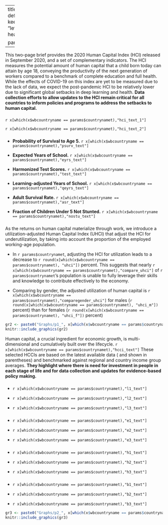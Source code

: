 

---
title: "`r params$countrynamet`"
output:
   pdf_document: default
   latex_engine: pdflatex
   fig_caption: yes
   keep_tex: yes
   urlcolor: blue
fontsize: 9pt
geometry: "left=1.3cm,right=1.3cm,top=1.5cm,bottom=0.5cm"
header-includes:  \usepackage{fancyhdr} 
  \usepackage{graphicx}
  \usepackage{eurosym}
  \usepackage{datetime}
  \usepackage{booktabs,xcolor} \pagestyle{fancy}  
  \fancypagestyle{plain}{\pagestyle{fancy}}
  \pagenumbering{gobble}
  \renewcommand\thefootnote{\textcolor{black}{\arabic{footnote}}}
  \usepackage{pagecolor}
  \pagecolor{white}
  \usepackage{fourier}
  \usepackage[fontsize=8.7pt]{scrextend}
  \usepackage{float}
  \restylefloat{table}
  \usepackage{xcolor}
  \usepackage{multicol}
  \newcommand{\hideFromPandoc}[1]{#1}
  \hideFromPandoc{
    \let\Begin\begin
    \let\End\end
  }
  \usepackage{caption}
  \captionsetup{skip=0pt}
  \usepackage{hyperref}
  \usepackage{array}
  \usepackage{varwidth}
  \hypersetup{
      colorlinks=true,
      linkcolor=blue,
      filecolor=magenta,      
      urlcolor=cyan,
  }
  \urlstyle{same}
  \usepackage{enumitem}
  \setlist{leftmargin=*}
  \pagenumbering{gobble}
  \usepackage{numprint}
  \usepackage{fbox}
  
params:
  countrynamet: "Afghanistan"   

---
\definecolor{bondiblue}{rgb}{0.0, 0.58, 0.71}
\definecolor{steelblue}{rgb}{0.27, 0.51, 0.71}
\definecolor{brickred}{rgb}{0.8, 0.25, 0.33}
\newcommand\boldblue[1]{\textcolor{bondiblue}{\textbf{#1}}}

This two-page brief provides the 2020 Human Capital Index (HCI) released in September 2020, and a set of complementary indicators. The HCI measures the potential amount of human capital that a child born today can attain by age 18, conveying the productivity of the next generation of workers compared to a benchmark of complete education and full health. While the effects of COVID-19 on this index are yet to be measured due to the lack of data, we expect the post-pandemic HCI to be relatively lower due to significant global setbacks in deep learning and health. **Data collection efforts to allow updates to the HCI remain critical for all countries to inform policies and programs to address the setbacks to human capital.**

\Begin{multicols}{2}

### \boldblue{T\small{HE HUMAN CAPITAL INDEX}}###

`r x[which(x$wbcountryname == params$countrynamet),"hci_text_1"]` 

`r x[which(x$wbcountryname == params$countrynamet),"hci_text_2"]` 

### \boldblue{T\small{HE HUMAN CAPITAL INDEX COMPONENTS}}###

* **Probability of Survival to Age 5.** `r x[which(x$wbcountryname == params$countrynamet),"psurv_text"]`

* **Expected Years of School.** `r x[which(x$wbcountryname == params$countrynamet),"eyrs_text"]`

* **Harmonized Test Scores.** `r x[which(x$wbcountryname == params$countrynamet),"test_text"]`

* **Learning-adjusted Years of School.** `r x[which(x$wbcountryname == params$countrynamet),"qeyrs_text"]`

* **Adult Survival Rate.** `r x[which(x$wbcountryname == params$countrynamet),"asr_text"]`

* **Fraction of Children Under 5 Not Stunted.** `r x[which(x$wbcountryname == params$countrynamet),"nostu_text"]`


### \boldblue{T\small{HE HUMAN CAPITAL UTILIZATION}}###

As the returns on human capital materialize through work, we introduce a utilization-adjusted Human Capital Index (UHCI) that adjust the HCI for underutilization, by taking into account the proportion of the employed working-age population. 

* In `r params$countrynamet`, adjusting the HCI for utilization leads to a decrease to `r round(x[which(x$wbcountryname == params$countrynamet), "uhci"])` percent. This suggests that nearly `r x[which(x$wbcountryname == params$countrynamet),"compare_uhci"]` of `r params$countrynamet`'s population is unable to fully leverage their skills and knowledge to contribute effectively to the economy.

* Comparing by gender, the adjusted utilization of human capital is `r x[which(x$wbcountryname == params$countrynamet),"comparegender_uhci"]` for males (`r round(x[which(x$wbcountryname == params$countrynamet), "uhci_m"])` percent) than for females (`r round(x[which(x$wbcountryname == params$countrynamet), "uhci_f"])` percent)

\vspace{-0.5mm}
\begin{table}[H]
\renewcommand{\tabcolsep}{0.8mm}
\begin{tabular}{m{0.3\textwidth}>{\centering\arraybackslash}m{0.054\textwidth}>{\centering\arraybackslash}m{0.054\textwidth}>{\centering\arraybackslash}m{0.054\textwidth}}
\\\textbf{     }   &    &             &  \\ \hline
                         &      &              & \\
\textbf{ Human Capital and Utilization   } & \textbf{ Boys} & \textbf{ Girls} &  \textbf{ Overall} \\\hline
\vspace{-1mm} \\
Human Capital Index (HCI) &   `r x[which(x$wbcountryname == params$countrynamet),"hci_m_table_t"]` &   `r x[which(x$wbcountryname == params$countrynamet),"hci_f_table_t"]` &    `r x[which(x$wbcountryname == params$countrynamet),"hci_table_t"]`\\
Utilization of Human Capital Index (UHCI) & `r x[which(x$wbcountryname == params$countrynamet),"uhci_m_table_t"]`  &  `r x[which(x$wbcountryname == params$countrynamet),"uhci_f_table_t"]` & `r x[which(x$wbcountryname == params$countrynamet),"uhci_table_t"]` \\
                         & \multicolumn{1}{l}{} & \multicolumn{1}{l}{} &    
\vspace{-4mm}
\\\hline
\end{tabular}
\vspace{1mm} 
\end{table}

```r
gr2 <- paste0("Graphs/p1_", x[which(x$wbcountryname == params$countrynamet),"wbcode"],"_all.pdf")
knitr::include_graphics(gr2)
```

\vfill

\End{multicols}


\newpage

\vspace{3mm} 

Human capital, a crucial ingredient for economic growth, is multi-dimensional and cumulatively built over the lifecycle. `r x[which(x$wbcountryname == params$countrynamet),"hcci_text"]` These selected HCCIs are based on the latest available data (\emph{italicized} and shown in parentheses) and benchmarked against regional and country income group averages. **They highlight where there is need for investment in people in each stage of life and for data collection and updates for evidence-based policy making.**

\vspace{1mm}

\Begin{multicols}{2}

### \boldblue{E\small{ARLY CHILDHOOD}}###

* `r x[which(x$wbcountryname == params$countrynamet),"l1_text"]`

* `r x[which(x$wbcountryname == params$countrynamet),"l2_text"]`

* `r x[which(x$wbcountryname == params$countrynamet),"l3_text"]`


### \boldblue{S\small{CHOOL AGE}}###

* `r x[which(x$wbcountryname == params$countrynamet),"e1_text"]`

* `r x[which(x$wbcountryname == params$countrynamet),"e2_text"]`

* `r x[which(x$wbcountryname == params$countrynamet),"e3_text"]`

### \boldblue{Y\small{OUTH}}###

* `r x[which(x$wbcountryname == params$countrynamet),"h1_text"]`

* `r x[which(x$wbcountryname == params$countrynamet),"h2_text"]`

* `r x[which(x$wbcountryname == params$countrynamet),"h3_text"]`

### \boldblue{A\small{DULTS \& ELDERLY}}###

* `r x[which(x$wbcountryname == params$countrynamet),"b1_text"]`

* `r x[which(x$wbcountryname == params$countrynamet),"b2_text"]`

* `r x[which(x$wbcountryname == params$countrynamet),"b3_text"]`


```r
gr3 <- paste0("Graphs/p2_", x[which(x$wbcountryname == params$countrynamet),"wbcode"], "_stages.pdf")
knitr::include_graphics(gr3)
```

\End{multicols}